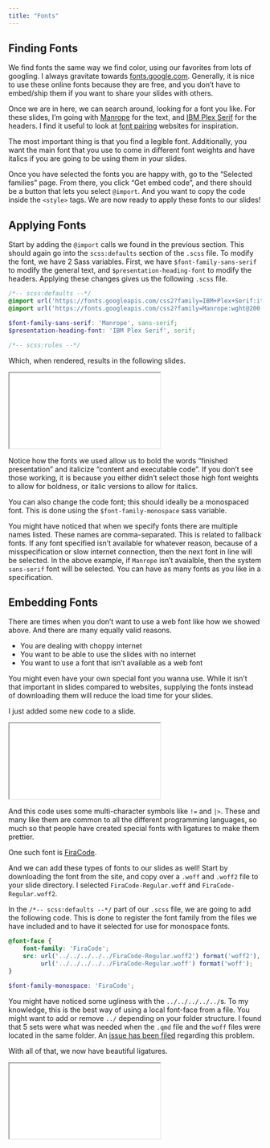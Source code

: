 ```yaml
---
title: "Fonts"
---
```


## Finding Fonts

We find fonts the same way we find color, using our favorites from lots of googling.
I always gravitate towards [fonts.google.com](https://fonts.google.com/).
Generally, it is nice to use these online fonts because they are free, and you don't have to embed/ship them if you want to share your slides with others.

Once we are in here, we can search around,
looking for a font you like.
For these slides,
I'm going with [Manrope](https://fonts.google.com/specimen/Manrope) for the text,
and [IBM Plex Serif](https://fonts.google.com/specimen/IBM+Plex+Serif) for the headers.
I find it useful to look at [font pairing](https://www.figma.com/google-fonts/) websites for inspiration.

The most important thing is that you find a legible font.
Additionally, you want the main font that you use to come in different font weights and have italics if you are going to be using them in your slides.

Once you have selected the fonts you are happy with,
go to the "Selected families" page.
From there, you click "Get embed code", and there should be a button that lets you select `@import`.
And you want to copy the code inside the `<style>` tags.
We are now ready to apply these fonts to our slides!

## Applying Fonts

Start by adding the `@import` calls we found in the previous section.
This should again go into the `scss:defaults` section of the `.scss` file.
To modify the font, we have 2 Sass variables.
First, we have `$font-family-sans-serif` to modify the general text,
and `$presentation-heading-font` to modify the headers.
Applying these changes gives us the following `.scss` file.

````scss
/*-- scss:defaults --*/
@import url('https://fonts.googleapis.com/css2?family=IBM+Plex+Serif:ital,wght@0,100;0,200;0,300;0,400;0,500;0,600;0,700;1,100;1,200;1,300;1,400;1,500;1,600;1,700&display=swap');
@import url('https://fonts.googleapis.com/css2?family=Manrope:wght@200;300;400;500;600;700;800&display=swap');

$font-family-sans-serif: 'Manrope', sans-serif;
$presentation-heading-font: 'IBM Plex Serif', serif;

/*-- scss:rules --*/

````

Which, when rendered, results in the following slides.

<iframe class="slide-deck" src="examples/fonts/google-fonts.html">

</iframe>

Notice how the fonts we used allow us to bold the words "finished presentation" and italicize "content and executable code".
If you don't see those working, it is because you either didn't select those high font weights to allow for boldness,
or italic versions to allow for italics.

You can also change the code font;
this should ideally be a monospaced font.
This is done using the `$font-family-monospace` sass variable.

You might have noticed that when we specify fonts there are multiple names listed.
These names are comma-separated.
This is related to fallback fonts.
If any font specified isn't available for whatever reason,
because of a misspecification or slow internet connection, then the next font in line will be selected.
In the above example, if `Manrope` isn't avaialble, then the system `sans-serif` font will be selected.
You can have as many fonts as you like in a specification.

## Embedding Fonts

There are times when you don't want to use a web font like how we showed above.
And there are many equally valid reasons.

- You are dealing with choppy internet
- You want to be able to use the slides with no internet
- You want to use a font that isn't available as a web font

You might even have your own special font you wanna use.
While it isn't that important in slides compared to websites,
supplying the fonts instead of downloading them will reduce the load time for your slides.

I just added some new code to a slide.

<iframe class="slide-deck" src="examples/fonts/before-fira.html">

</iframe>

And this code uses some multi-character symbols like `!=` and `|>`.
These and many like them are common to all the different programming languages,
so much so that people have created special fonts with ligatures to make them prettier.

One such font is [FiraCode](https://github.com/tonsky/FiraCode).

And we can add these types of fonts to our slides as well!
Start by downloading the font from the site,
and copy over a `.woff` and `.woff2` file to your slide directory.
I selected `FiraCode-Regular.woff` and `FiraCode-Regular.woff2`.

In the `/*-- scss:defaults --*/` part of our `.scss` file,
we are going to add the following code.
This is done to register the font family from the files we have included and to have it selected for use for monospace fonts.

````scss
@font-face {
    font-family: 'FiraCode';
    src: url('../../../../../FiraCode-Regular.woff2') format('woff2'),
         url('../../../../../FiraCode-Regular.woff') format('woff');
}

$font-family-monospace: 'FiraCode';
````

You might have noticed some ugliness with the `../../../../../`s.
To my knowledge, this is the best way of using a local font-face from a file.
You might want to add or remove `../` depending on your folder structure.
I found that 5 sets were what was needed when the `.qmd` file and the `woff` files were located in the same folder.
An [issue has been filed](https://github.com/quarto-dev/quarto-cli/issues/5712) regarding this problem.

With all of that, we now have beautiful ligatures.

<iframe class="slide-deck" src="examples/fonts/after-fira.html">

</iframe>
